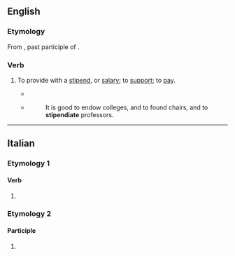 ==English==

===Etymology===
From {{uder|en|la|-}} {{lena}} {{m|la|stipendiatus}}, past participle of {{m|la|stipendiari||to receive pay}}.

===Verb===
{{en-verb}}

# {{lb|en|transitive}} To provide with a [[stipend]], or [[salary]]; to [[support]]; to [[pay]].
#* {{RQ:Evelyn Diary|September 8 1644|passage=all the sciences are taught in the vulgar French by professors '''stipendiated''' by the greate Cardinal}}
#* {{RQ:Taylor Ultimate Civilization}}
#*: It is good to endow colleges, and to found chairs, and to '''stipendiate''' professors.

{{Webster 1913}}

----

==Italian==

===Etymology 1===

====Verb====
{{head|it|verb form}}

# {{inflection of|it|stipendiare||2|p|pres|ind//sub|;|2|p|impr}}

===Etymology 2===

====Participle====
{{head|it|past participle form|g=f-p}}

# {{feminine plural of|it|stipendiato}}